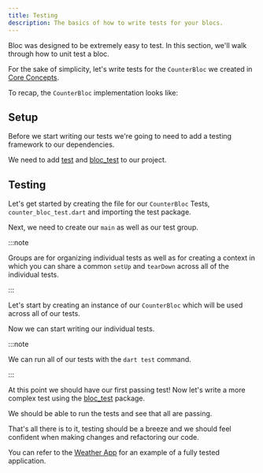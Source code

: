 ```yaml
---
title: Testing
description: The basics of how to write tests for your blocs.
---
```



Bloc was designed to be extremely easy to test. In this section, we'll walk
through how to unit test a bloc.

For the sake of simplicity, let's write tests for the `CounterBloc` we created
in [Core Concepts](/bloc-concepts).

To recap, the `CounterBloc` implementation looks like:

<CounterBlocSnippet />

## Setup

Before we start writing our tests we're going to need to add a testing framework
to our dependencies.

We need to add [test](https://pub.dev/packages/test) and
[bloc_test](https://pub.dev/packages/bloc_test) to our project.

<AddDevDependenciesSnippet />

## Testing

Let's get started by creating the file for our `CounterBloc` Tests,
`counter_bloc_test.dart` and importing the test package.

<CounterBlocTestImportsSnippet />

Next, we need to create our `main` as well as our test group.

<CounterBlocTestMainSnippet />

:::note

Groups are for organizing individual tests as well as for creating a context in
which you can share a common `setUp` and `tearDown` across all of the individual
tests.

:::

Let's start by creating an instance of our `CounterBloc` which will be used
across all of our tests.

<CounterBlocTestSetupSnippet />

Now we can start writing our individual tests.

<CounterBlocTestInitialStateSnippet />

:::note

We can run all of our tests with the `dart test` command.

:::

At this point we should have our first passing test! Now let's write a more
complex test using the [bloc_test](https://pub.dev/packages/bloc_test) package.

<CounterBlocTestBlocTestSnippet />

We should be able to run the tests and see that all are passing.

That's all there is to it, testing should be a breeze and we should feel
confident when making changes and refactoring our code.

You can refer to the
[Weather App](https://github.com/felangel/bloc/tree/master/examples/flutter_weather)
for an example of a fully tested application.
